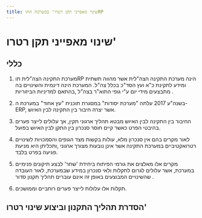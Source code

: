 ```yaml
---
title: שינוי מאפייני תקן רטרו' במערכת התוRP 
---
```


# שינוי מאפייני תקן רטרו'

## כללי

1) מערכת התקינה הצה"לית תוRP הינה מערכת התקינה הצה"לית אשר מהווה תשתית ומידע לתקינת כ"א ועץ הסד"כ בכלל צה"ל. המערכת הינה דינמית והשינויים בה מתבצעים מידי יום ע"י גופי התוא"ר בצה"ל ,בהתאם למדיניות הביזוריות . 


2) בשנה"ע 2017 עלתה "מערכת יסודות" במסגרת תוכנית "עץ אחוד" במערכת ה-ERP, אשר יצרה חיבור בין התקינה לבין האיוש. 

3) החיבור בין התקינה לבין האיוש מבטא תהליך ארגוני תקין, אך עלולים לייצר פערים בהיבטי הפרט כאשר קיים חוסר סנכרון בין התקן לבין האיוש בפועל. 

4) לאור מקרים בהם אין סנכרון מלא, עולות בקשות מצד הגופים והסמכויות לשינויים רטרואקטיביים במערכת התקינה אשר אינן נובעות מצורך ארגוני ,ותכליתן היא מניעת פגיעה בפרט בלבד. 

5) מקרים אלו מאלצים את גורמי הפיתוח ביחידת 'שחר' לבצע תיקונים פנימיים במערכת, אשר עלולים לגרום לתקלות ולאי סנכרון במידע שבמערכת, לאור העובדה שהשינויים המבוצעים באופן זה אינם עוברים תהליך תקנון סדור . 

6) תקלות אלו עלולות לייצר פערים רוחביים וממושכים. 

## הסדרת תהליך התקנון וביצוע שינוי רטרו'

